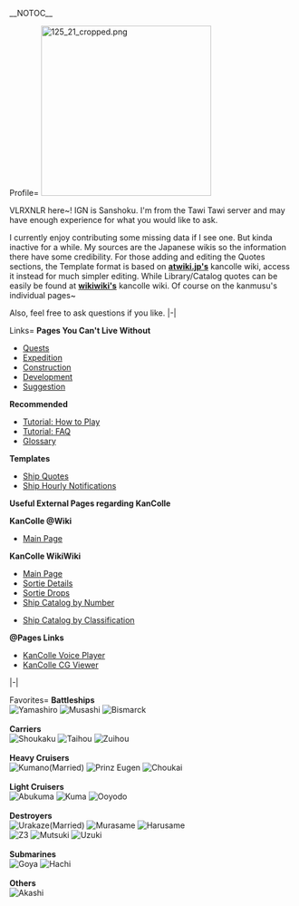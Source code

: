 __NOTOC__

<tabber>
Profile=
[[File:125_21_cropped.png|300px|right]]

VLRXNLR here~! IGN is Sanshoku. I'm from the Tawi Tawi server and may have enough experience for what you would like to ask.

I currently enjoy contributing some missing data if I see one. But kinda inactive for a while. My sources are the Japanese wikis so the information there have some credibility. For those adding and editing the Quotes sections, the Template format is based on [http://www56.atwiki.jp/kancolle/ '''atwiki.jp's'''] kancolle wiki, access it instead for much simpler editing. While Library/Catalog quotes can be easily be found at [http://wikiwiki.jp/kancolle/ '''wikiwiki's'''] kancolle wiki. Of course on the kanmusu's individual pages~

Also, feel free to ask questions if you like.
|-|

Links=
'''Pages You Can't Live Without'''
* [[Quests]]
* [[Expedition]]
* [[Construction]]
* [[Development]]
* [[Suggestion]]

'''Recommended'''
* [[Tutorial: How to Play]]
* [[Tutorial: FAQ]]
* [[Glossary]]

'''Templates'''
* [[Template:Shipquote|Ship Quotes]]
* [[Template:Shiphourly|Ship Hourly Notifications]]


'''Useful External Pages regarding KanColle'''

'''KanColle @Wiki'''
* [http://www56.atwiki.jp/kancolle/ Main Page]

'''KanColle WikiWiki'''
* [http://wikiwiki.jp/kancolle/ Main Page]
* [http://wikiwiki.jp/kancolle/?%BD%D0%B7%E2 Sortie Details]
* [http://wikiwiki.jp/kancolle/?%BD%D0%B7%E2%A5%C9%A5%ED%A5%C3%A5%D7 Sortie Drops]
* [http://wikiwiki.jp/kancolle/?%B4%CF%CC%BC%A5%AB%A1%BC%A5%C9%B0%EC%CD%F7 Ship Catalog by Number]

* [http://wikiwiki.jp/kancolle/?%B4%CF%CC%BC%A5%AB%A1%BC%A5%C9%B0%EC%CD%F72 Ship Catalog by Classification]

'''@Pages Links'''
* [http://www51.atpages.jp/kancollev/kcplayer.php KanColle Voice Player]
* [http://www51.atpages.jp/kancollev/kcviewer.php KanColle CG Viewer]
|-|

Favorites=
'''Battleships'''
<br>
[[Image:412_Card.jpg|link=Yamashiro|Yamashiro]] [[Image:148.jpg|link=Musashi|Musashi]] [[Image:178-1.jpg|link=Bismarck|Bismarck]]
<br><br>
'''Carriers'''
<br>
[[Image:106M.jpg|link=Shoukaku|Shoukaku]] [[Image:156.jpg|link=Taihou|Taihou]] [[Image:113.jpg|link=Zuihou|Zuihou]]
<br><br>
'''Heavy Cruisers'''
<br>
[[Image:130.png|link=Kumano|Kumano(Married)]] [[Image:177_Card.jpg|link=Prinz_Eugen|Prinz Eugen]] [[Image:427_Card.jpg|link=Choukai|Choukai]]
<br><br>
'''Light Cruisers'''
<br>
[[Image:CL_Abukuma_Kai_Ni_200_Card.jpg|link=Abukuma|Abukuma]] [[Image:039M.jpg|link=Kuma|Kuma]] [[Image:321_Card.jpg|link=Ooyodo|Ooyodo]]
<br><br>
'''Destroyers'''
<br>
[[Image:317_Card.jpg|link=Urakaze|Urakaze(Married)]] [[Image:081M_2.jpg|link=Murasame|Murasame]] [[Image:Harusame_Kai_Card_v2.jpg|link=Harusame|Harusame]]
<br>
[[Image:175-3.jpg|link=Z3|Z3]] [[Image:434_Card.jpg|link=Mutsuki|Mutsuki]] [[Image:165M.jpg|link=Uzuki|Uzuki]] 
<br><br>
'''Submarines'''
<br>
[[Image:127M.jpg|link=I-58|Goya]] [[Image:400-2-.jpg|link=I-8|Hachi]]
<br><br>
'''Others'''
<br>
[[Image:187_Card.jpg|link=Akashi|Akashi]] 
</tabber>